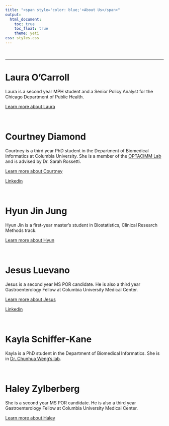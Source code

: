 ```yaml
---
title: "<span style='color: blue;'>About Us</span>"
output: 
  html_document:
    toc: true
    toc_float: true
    theme: yeti
css: styles.css
---
```

 &nbsp;
 
 ***
 
# Laura O'Carroll

Laura is a second year MPH student and a Senior Policy Analyst for the Chicago Department of Public Health. 

[Learn more about Laura](https://github.com/laura0carroll)

 &nbsp;

# Courtney Diamond

Courtney is a third year PhD student in the Department of Biomedical Informatics at Columbia University. She is a member of the [OPTACIMM Lab](https://www.dbmi.columbia.edu/optacimm/) and is advised by Dr. Sarah Rossetti. 

[Learn more about Courtney](https://courtneyjdiamond.github.io/)

[Linkedin](https://www.linkedin.com/in/courtneyjdiamond/)

 &nbsp;

# Hyun Jin Jung

Hyun Jin is a first-year master’s student in Biostatistics, Clinical Research Methods track.

[Learn more about Hyun](https://github.com/hyun7in)

 &nbsp;

# Jesus Luevano

Jesus is a second year MS POR candidate. He is also a third year Gastroenterology Fellow at Columbia University Medical Center. 

[Learn more about Jesus](https://github.com/jmlue)

[Linkedin](https://www.linkedin.com/in/jesus-m-luevano-md/)

 &nbsp;

# Kayla Schiffer-Kane

Kayla is a PhD student in the Department of Biomedical Informatics. She is in [Dr. Chunhua Weng's lab](https://people.dbmi.columbia.edu/~chw7007/).

 &nbsp;

# Haley Zylberberg

She is a second year MS POR candidate. He is also a third year Gastroenterology Fellow at Columbia University Medical Center. 

[Learn more about Haley](https://haleyzylberberg.github.io/)
